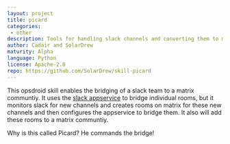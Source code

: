 ```yaml
---
layout: project
title: picard
categories: 
 - other
description: Tools for handling slack channels and converting them to matrix
author: Cadair and SolarDrew
maturity: Alpha
language: Python
license: Apache-2.0
repo: https://github.com/SolarDrew/skill-picard
---
```


This opsdroid skill enables the bridging of a slack team to a matrix communtiy. It uses the
[slack appservice](https://github.com/matrix-org/matrix-appservice-slack) to
bridge individual rooms, but it monitors slack for new channels and creates
rooms on matrix for these new channels and then configures the appservice to
bridge them. It also will add these rooms to a matrix communtiy.

Why is this called Picard? He commands the bridge!


